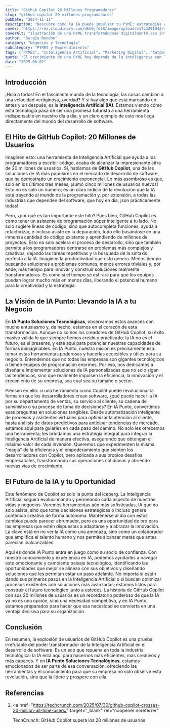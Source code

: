 ```yaml
---
title: "Github Copilot 20 Millones Programadores"
slug: "github-copilot-20-millones-programadores"
pubDate: "2024-11-11"
description: "Descubre cómo la IA puede impulsar tu PYME: estrategias concretas de marketing, automatización y datos para aumentar ventas."
cover: "https://res.cloudinary.com/dkb9jfet8/image/upload/v1753291042/small-business_kk56r6.jpg"
coverAlt: "Ilustración de una PYME transformándose digitalmente con inteligencia artificial."
author: "Sergio Rondón"
category: "Negocios y Tecnología"
subcategory: "PYMES y Emprendimiento"
tags: ["PYMES", "Inteligencia Artificial", "Marketing Digital", "Automatización", "Ventas"]
quote: "El crecimiento de una PYME hoy depende de la inteligencia con la que se aplican datos, IA y estrategia. — Sergio Rondón"
date: "2025-08-02"
---
```




<h2 id="introduccion">Introducción</h2>

¡Hola a todos! En el fascinante mundo de la tecnología, las cosas cambian a una velocidad vertiginosa, ¿verdad? Y si hay algo que está marcando un antes y un después, es la **Inteligencia Artificial (IA)**. Estamos viendo cómo esta tecnología pasa de ser una promesa futurista a una herramienta indispensable en nuestro día a día, y un claro ejemplo de esto nos llega directamente del mundo del desarrollo de software.

<h2 id="el-hito-de-github-copilot-20-millones-de-usuarios">
  El Hito de GitHub Copilot: 20 Millones de Usuarios
</h2>

Imaginen esto: una herramienta de Inteligencia Artificial que ayuda a los programadores a escribir código, acaba de alcanzar la impresionante cifra de 20 millones de usuarios. Sí, hablamos de **GitHub Copilot**, una de las soluciones de IA más populares en el mercado de desarrollo de software, que ha demostrado un crecimiento exponencial. Lo más asombroso es que, solo en los últimos tres meses, ¡sumó cinco millones de usuarios nuevos! Esto no es solo un número; es un claro indicio de la revolución que la IA está trayendo al mundo de la programación y, por extensión, a todas las industrias que dependen del software, que hoy en día, ¡son prácticamente todas!

Pero, ¿por qué es tan importante este hito? Pues bien, GitHub Copilot es como tener un asistente de programación súper inteligente a tu lado. No solo sugiere líneas de código, sino que autocompleta funciones, ayuda a refactorizar, e incluso asiste en la depuración, todo ello basándose en una inmensa cantidad de código existente y aprendiendo de millones de proyectos. Esto no solo acelera el proceso de desarrollo, sino que también permite a los programadores centrarse en problemas más complejos y creativos, dejando las tareas repetitivas y la búsqueda de la sintaxis perfecta a la IA. Imaginen la productividad que esto genera. Menos tiempo buscando soluciones a problemas comunes, menos errores triviales y, por ende, más tiempo para innovar y construir soluciones realmente transformadoras. Es como si el tiempo se estirara para que los equipos puedan lograr mucho más en menos días, liberando el potencial humano para la creatividad y la estrategia.

<h2 id="la-vision-de-ia-punto-llevando-la-ia-a-tu-negocio">
  La Visión de IA Punto: Llevando la IA a tu Negocio
</h2>

En **IA Punto Soluciones Tecnológicas**, observamos estos avances con mucho entusiasmo y, de hecho, estamos en el corazón de esta transformación. Aunque no somos los creadores de GitHub Copilot, su éxito masivo valida lo que siempre hemos creído y practicado: la IA no es el futuro, es el presente, y está aquí para potenciar nuestras capacidades de formas inimaginables. En IA Punto, nuestra misión es precisamente esa: tomar estas herramientas poderosas y hacerlas accesibles y útiles para su negocio. Entendemos que no todas las empresas son gigantes tecnológicos o tienen equipos de programación enormes. Por eso, nos dedicamos a diseñar e implementar soluciones de IA personalizadas que no solo sigan las tendencias, sino que realmente impulsen la eficiencia, la innovación y el crecimiento de su empresa, sea cual sea su tamaño o sector.

Piensen en ello: si una herramienta como Copilot puede revolucionar la forma en que los desarrolladores crean software, ¿qué puede hacer la IA por su departamento de ventas, su servicio al cliente, su cadena de suministro o su proceso de toma de decisiones? En IA Punto, convertimos esas preguntas en soluciones tangibles. Desde automatización inteligente de procesos y asistentes virtuales para optimizar la atención al cliente, hasta análisis de datos predictivos para anticipar tendencias de mercado, estamos aquí para guiarles en cada paso del camino. No solo les ofrecemos una herramienta; les brindamos una estrategia integral para integrar la Inteligencia Artificial de manera efectiva, asegurando que obtengan el máximo valor de cada inversión. Queremos que experimenten la misma "magia" de la eficiencia y el empoderamiento que sienten los desarrolladores con Copilot, pero aplicada a sus propios desafíos empresariales, transformando sus operaciones cotidianas y abriendo nuevas vías de crecimiento.

<h2 id="el-futuro-de-la-ia-y-tu-oportunidad">
  El Futuro de la IA y tu Oportunidad
</h2>

Este fenómeno de Copilot es solo la punta del iceberg. La Inteligencia Artificial seguirá evolucionando y permeando cada aspecto de nuestras vidas y negocios. Veremos herramientas aún más sofisticadas, IA que no solo asista, sino que tome decisiones estratégicas o incluso genere contenido creativo de forma autónoma. Mantenerse al día con estos cambios puede parecer abrumador, pero es una oportunidad de oro para las empresas que estén dispuestas a adaptarse y a abrazar la innovación. La clave está en no ver la IA como una amenaza, sino como un colaborador que amplifica el talento humano y nos permite alcanzar metas que antes parecían inalcanzables.

Aquí es donde IA Punto entra en juego como su socio de confianza. Con nuestro conocimiento y experiencia en IA, podemos ayudarles a navegar este emocionante y cambiante paisaje tecnológico, identificando las oportunidades que mejor se alinean con sus objetivos y diseñando soluciones que les permitan estar un paso adelante. No importa si están dando sus primeros pasos en la Inteligencia Artificial o si buscan optimizar procesos existentes con soluciones más avanzadas; estamos listos para construir el futuro tecnológico junto a ustedes. La historia de GitHub Copilot con sus 20 millones de usuarios es un recordatorio poderoso de que la IA ya no es una opción, sino una necesidad competitiva, y en IA Punto, estamos preparados para hacer que esa necesidad se convierta en una ventaja decisiva para su organización.

<h2 id="conclusion">Conclusión</h2>

En resumen, la explosión de usuarios de GitHub Copilot es una prueba irrefutable del poder transformador de la Inteligencia Artificial en el desarrollo de software. Es un eco que resuena en toda la industria tecnológica: la IA está aquí para hacernos más eficientes, más creativos y más capaces. Y en **IA Punto Soluciones Tecnológicas**, estamos emocionados de ser parte de esa conversación, ofreciendo las herramientas y el conocimiento para que su empresa no solo observe esta revolución, sino que la lidere y prospere con ella.

<h2 id="referencias">Referencias</h2>

1.  <a
      href="https://techcrunch.com/2025/07/30/github-copilot-crosses-20-million-all-time-users/"
      target="_blank"
      rel="noopener noreferrer"
    >
      TechCrunch: GitHub Copilot supera los 20 millones de usuarios
    </a>
